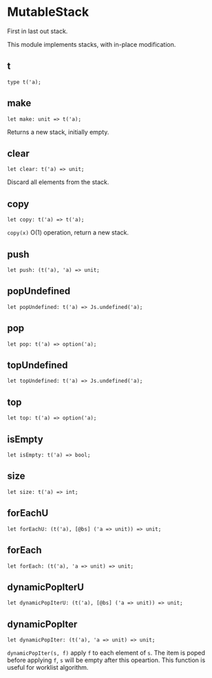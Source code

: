 
# MutableStack

First in last out stack.

This module implements stacks, with in-place modification.

## t

```
type t('a);
```

## make

```
let make: unit => t('a);
```

Returns a new stack, initially empty.

## clear

```
let clear: t('a) => unit;
```

Discard all elements from the stack.

## copy

```
let copy: t('a) => t('a);
```

`copy(x)` O(1) operation, return a new stack.

## push

```
let push: (t('a), 'a) => unit;
```

## popUndefined

```
let popUndefined: t('a) => Js.undefined('a);
```

## pop

```
let pop: t('a) => option('a);
```

## topUndefined

```
let topUndefined: t('a) => Js.undefined('a);
```

## top

```
let top: t('a) => option('a);
```

## isEmpty

```
let isEmpty: t('a) => bool;
```

## size

```
let size: t('a) => int;
```

## forEachU

```
let forEachU: (t('a), [@bs] ('a => unit)) => unit;
```

## forEach

```
let forEach: (t('a), 'a => unit) => unit;
```

## dynamicPopIterU

```
let dynamicPopIterU: (t('a), [@bs] ('a => unit)) => unit;
```

## dynamicPopIter

```
let dynamicPopIter: (t('a), 'a => unit) => unit;
```

`dynamicPopIter(s, f)` apply `f` to each element of `s`. The item is poped before applying `f`, `s` will be empty after this opeartion. This function is useful for worklist algorithm.
